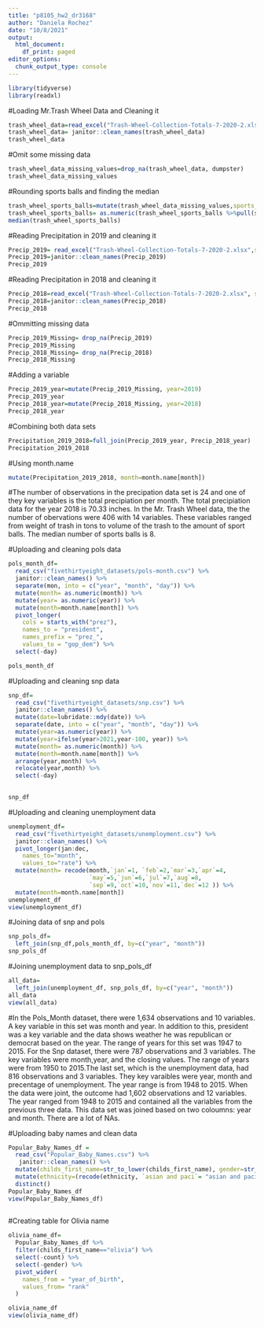 ```yaml
---
title: "p8105_hw2_dr3168"
author: "Daniela Rochez"
date: "10/8/2021"
output:
  html_document:
    df_print: paged
editor_options:
  chunk_output_type: console
---
```



```r
library(tidyverse)
library(readxl)
```

#Loading Mr.Trash Wheel Data and Cleaning it
```r
trash_wheel_data=read_excel("Trash-Wheel-Collection-Totals-7-2020-2.xlsx", sheet = "Mr. Trash Wheel", range =cell_cols("A:N"))
trash_wheel_data= janitor::clean_names(trash_wheel_data)
trash_wheel_data
```
#Omit some missing data
```r
trash_wheel_data_missing_values=drop_na(trash_wheel_data, dumpster)
trash_wheel_data_missing_values
```
#Rounding sports balls and finding the median
```r
trash_wheel_sports_balls=mutate(trash_wheel_data_missing_values,sports_balls= round(sports_balls))
trash_wheel_sports_balls= as.numeric(trash_wheel_sports_balls %>%pull(sports_balls))
median(trash_wheel_sports_balls)
```

#Reading Precipitation in 2019 and cleaning it
```r
Precip_2019= read_excel("Trash-Wheel-Collection-Totals-7-2020-2.xlsx",sheet = "2019 Precipitation", range="A2:B14")
Precip_2019=janitor::clean_names(Precip_2019)
Precip_2019
```

#Reading Precipitation in 2018 and cleaning it
```r
Precip_2018=read_excel("Trash-Wheel-Collection-Totals-7-2020-2.xlsx", sheet = "2018 Precipitation", range="A2:B14")
Precip_2018=janitor::clean_names(Precip_2018)
Precip_2018
```
#Ommitting missing data
```r
Precip_2019_Missing= drop_na(Precip_2019)
Precip_2019_Missing
Precip_2018_Missing= drop_na(Precip_2018)
Precip_2018_Missing
```

#Adding a variable
```r
Precip_2019_year=mutate(Precip_2019_Missing, year=2019)
Precip_2019_year
Precip_2018_year=mutate(Precip_2018_Missing, year=2018)
Precip_2018_year
```

#Combining both data sets
```r
Precipitation_2019_2018=full_join(Precip_2019_year, Precip_2018_year)
Precipitation_2019_2018
```

#Using month.name
```r
mutate(Precipitation_2019_2018, month=month.name[month])
```


#The number of observations in the precipation data set is 24 and one of they key variables is the total precipiation per month. The total precipiation data for the year 2018 is 70.33 inches. In the Mr. Trash Wheel data, the the number of obervations were 406 with 14 variables. These variables ranged from weight of trash in tons to volume of the trash to the amount of sport balls. The median number of sports balls is 8.


#Uploading and cleaning pols data
```r
pols_month_df= 
  read_csv("fivethirtyeight_datasets/pols-month.csv") %>% 
  janitor::clean_names() %>% 
  separate(mon, into = c("year", "month", "day")) %>% 
  mutate(month= as.numeric(month)) %>% 
  mutate(year= as.numeric(year)) %>% 
  mutate(month=month.name[month]) %>% 
  pivot_longer(
    cols = starts_with("prez"),
    names_to = "president",
    names_prefix = "prez_",
    values_to = "gop_dem") %>% 
  select(-day)

pols_month_df

```
#Uploading and cleaning snp data

```r
snp_df= 
  read_csv("fivethirtyeight_datasets/snp.csv") %>% 
  janitor::clean_names() %>% 
  mutate(date=lubridate::mdy(date)) %>% 
  separate(date, into = c("year", "month", "day")) %>%
  mutate(year=as.numeric(year)) %>%
  mutate(year=ifelse(year>2021,year-100, year)) %>% 
  mutate(month= as.numeric(month)) %>% 
  mutate(month=month.name[month]) %>% 
  arrange(year,month) %>% 
  relocate(year,month) %>% 
  select(-day)

  
snp_df
```

#Uploading and cleaning unemployment data
```r
unemployment_df= 
  read_csv("fivethirtyeight_datasets/unemployment.csv") %>% 
  janitor::clean_names() %>% 
  pivot_longer(jan:dec,
    names_to="month",
    values_to="rate") %>% 
  mutate(month= recode(month,`jan`=1, `feb`=2,`mar`=3,`apr`=4,
                       `may`=5,`jun`=6,`jul`=7,`aug`=8,
                       `sep`=9,`oct`=10,`nov`=11,`dec`=12 )) %>% 
  mutate(month=month.name[month])
unemployment_df
view(unemployment_df)
```

#Joining data of snp and pols
```r
snp_pols_df=
  left_join(snp_df,pols_month_df, by=c("year", "month"))
snp_pols_df
```

#Joining unemployment data to snp_pols_df
```r
all_data=
  left_join(unemployment_df, snp_pols_df, by=c("year", "month"))
all_data
view(all_data)
```

#In the Pols_Month dataset, there were 1,634 observations and 10 variables. A key variable in this set was month and year. In addition to this, president was a key variable and the data shows weather he was republican or democrat based on the year. The range of years for this set was 1947 to 2015. For the Snp dataset, there were 787 observations and 3 variables. The key variables were month,year, and the closing values. The range of years were from 1950 to 2015.The last set, which is the unemployment data, had 816 observations and 3 variables. They key varaibles were year, month and precentage of unemployment. The year range is from 1948  to 2015. When the data were joint, the outcome had 1,602 observations and 12 variables. The year ranged from 1948 to 2015 and contained all the variables from the previous three data. This data set was joined based on two coloumns: year and month. There are a lot of NAs.


#Uploading baby names and clean data
```r
Popular_Baby_Names_df =
  read_csv("Popular_Baby_Names.csv") %>% 
   janitor::clean_names() %>% 
  mutate(childs_first_name=str_to_lower(childs_first_name), gender=str_to_lower(gender), ethnicity=str_to_lower(ethnicity)) %>% 
  mutate(ethnicity=(recode(ethnicity, `asian and paci`= "asian and pacific islander", `black non hisp`= "black non hispanic", `white non hisp`="white non hispanic"))) %>% 
  distinct()
Popular_Baby_Names_df
view(Popular_Baby_Names_df)
 
```
#Creating table for Olivia name
```r
olivia_name_df=
  Popular_Baby_Names_df %>% 
  filter(childs_first_name=="olivia") %>% 
  select(-count) %>%
  select(-gender) %>% 
  pivot_wider(
    names_from = "year_of_birth",
    values_from= "rank"
  )

olivia_name_df
view(olivia_name_df)
```

